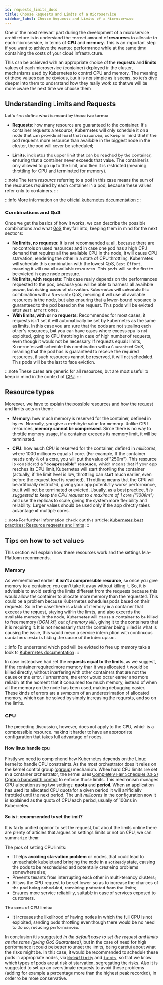 ```yaml
---
id: requests_limits_docs
title: Choose Requests and Limits of a Microservice
sidebar_label: Choose Requests and Limits of a Microservice
---
```


One of the most relevant part during the development of a microservice architecture is to understand the correct amount of **resources** to allocate to each microservice, in terms of **CPU** and **memory**. This is an important step if you want to achieve the wanted performance while at the same time containing the costs of your cloud infrastructure.

This can be achieved with an appropriate choice of the **requests** and **limits** values of each microservice (container) deployed in the cluster, mechanisms used by Kubernetes to control CPU and memory. The meaning of these values can be obvious, but it is not simple as it seems, so let's dive deeper into them to understand how they really work so that we will be more aware the next time we choose them.

## Understanding Limits and Requests

Let's first define what is meant by these two terms:

- **Requests**: how many resource are guaranteed to the container. If a container requests a resource, Kubernetes will only schedule it on a node that can provide at least that resources, so keep in mind that if the pod requests more resource than available in the biggest node in the cluster, the pod will never be scheduled;

- **Limits**: indicates the upper limit that can be reached by the container, ensuring that a container never exceeds that value. The container is only allowed to go up to the limit, and then it is restricted (meaning throttling for CPU and terminated for memory).

:::note
The term _resource_ referring to a pod in this case means the sum of the resources required by each container in a pod, because these values refer only to containers.
:::

:::info
More information on the [official kubernetes documentation](https://kubernetes.io/docs/concepts/configuration/manage-resources-containers/)
:::

### Combinations and QoS

Once we get the basics of how it works, we can describe the possible combinations and what [QoS](https://kubernetes.io/docs/concepts/workloads/pods/pod-qos/) they fall into, keeping them in mind for the next sections:

- **No limits, no requests**: It is not recommended at all, because there are no controls on used resources and in case one pod has a high CPU demand that requires all the available CPU in the node, it will cause CPU starvation, rendering the other in a state of CPU throttling. Kubernetes will schedule this combination with the lowest QoS, `Best Effort`, meaning it will use all available resources. This pods will be the first to be evicted in case node pressure.
- **No limits, with requests**: This case really depends on the performances requested to the pod, because you will be able to harness all available power, but risking cases of starvation. Kubernetes will schedule this combination with a `Burstable` QoS, meaning it will use all available resources in the node, but also ensuring that a lower-bound resource is guaranteed to the pod based on the request. This pods will be evicted after `Best Effort` ones.
- **With limits, with or no requests**: Recommended for most cases, if requests isn't set it will automatically be set by Kubernetes as the same as limits. In this case you are sure that the pods are not stealing each other's resources, but you can have cases where excess cpu is not exploited, going to CPU throttling in case of high number of requests, even though it would not be necessary. If requests equals limits, Kubernetes will schedule this combination with a `Guaranteed` QoS, meaning that the pod has is guaranteed to receive the required resources, if such resources cannot be reserved, it will not scheduled. This pods will be the last to face eviction.

:::note
These cases are generic for all resources, but are most useful to keep in mind in the context of [CPU](#cpu).
:::

## Resource types

Moreover, we have to explain the possible resources and how the request and limits acts on them:

- **Memory**: how much memory is reserved for the container, defined in bytes. Normally, you give a mebibyte value for memory. Unlike CPU resources, **memory cannot be compressed**. Since there is no way to throttle memory usage, if a container exceeds its memory limit, it will be terminated.

- **CPU**: how much CPU is reserved for the container, defined in _millicores_, where 1000 millicores equals 1 core. (For example, If the container needs only ¼ of a core, you will put the value of "250m").
  This resource is considered a **"compressible" resource**, which means that if your app reaches its CPU limit, Kubernetes will start throttling the container (actually, if the limit level is low, throttling can start much earlier, even before the request level is reached). Throttling means that the CPU will be artificially restricted, giving your app potentially worse performance, but it will not be terminated or evicted.
  Usually, as a best practice, _it is suggested to keep the CPU request to a maximum of 1 core ("1000m")_ and use the replicas to scale, giving the system more flexibility and reliability. Larger values should be used only if the app directly takes advantage of multiple cores.

:::note
For further information check out this article: [Kubernetes best practices: Resource requests and limits](https://cloud.google.com/blog/products/containers-kubernetes/kubernetes-best-practices-resource-requests-and-limits)
:::

## Tips on how to set values

This section will explain how these resources work and the settings Mia-Platform recommends.

### Memory

As we mentioned earlier, **it isn't a compressible resource**, so once you give memory to a container, you can't take it away without killing it. So, it is advisable to avoid setting the limits different from the requests because this would allow the container to allocate more memory than the requested. This could be a problem because Kubernetes schedules pods based on their requests. So in the case there is a lack of memory in a container that exceeds the request, staying within the limits, and also exceeds the available memory in the node, Kubernetes will cause a container to be killed to free memory (_OOM kill, out of memory kill_), giving it to the containers that it is requiring it. It is not necessarily that the container being killed is what is causing the issue, this would mean a service interruption with continuous containers restarts hiding the cause of the interruption.

:::info
To understand which pod will be evicted to free up memory take a look to [Kubernetes documentation](https://kubernetes.io/docs/concepts/scheduling-eviction/node-pressure-eviction/#pod-selection-for-kubelet-eviction)
:::

In case instead we had set the **requests equal to the limits**, as we suggest, if the container required more memory than it was allocated it would be killed directly, without interfering with other containers that are not the cause of the error. Furthermore, the error would occur earlier and more reliably at the moment that it consumed too much memory, instead of when all the memory on the node has been used, making debugging easier. These kinds of errors are a symptom of an underestimation of allocated memory, which can be solved by simply increasing the requests, and so on the limits.

### CPU

The preceding discussion, however, does not apply to the CPU, which is a compressible resource, making it harder to have an appropriate configuration that takes full advantage of nodes.

#### How linux handle cpu

Firstly we need to comprehend how Kubernetes depends on the Linux kernel to handle CPU constraints. As the most orchestrator does it relies on the kernel control group ([cgroup](https://docs.kernel.org/admin-guide/cgroup-v1/cgroups.html)) mechanism. When hard CPU limits are set in a container orchestrator, the kernel uses [Completely Fair Scheduler (CFS) Cgroup bandwidth control](https://www.kernel.org/doc/html/latest/scheduler/sched-bwc.html) to enforce those limits. This mechanism manages CPU allocation using two settings: **quota** and **period**. When an application has used its allocated CPU quota for a given period, it will artificially throttled until the next period. The unit _millicores_ in the configuration now it is explained as the quota of CPU each period, usually of 100ms in Kubernetes.

#### So is it recommended to set the limit?

It is fairly unified opinion to set the request, but about the limits online there are plenty of articles that argues on settings limits or not on CPU, we can summarize them:

The pros of setting CPU limits:

- It helps **avoiding starvation problem** on nodes, that could lead to unreachable kubelet and bringing the node in a `NotReady` state, causing the pods to be rescheduled and potentially createing problems somewhere else;
- Prevents tenants from interrupting each other in multi-tenancy clusters;
- Allows the CPU request to be set lower, so as to increase the chances of the pod being scheduled, remaining protected from the limits;
- Ensures more service reliability, suitable in case of services exposed to customers.

The cons of CPU limits:

- It increases the likelihood of having nodes in which the full CPU is not exploited, sending pods throttling even though there would be no need to do so, reducing performances.

In conclusion it is suggested _in the default case to set the request and limits as the same (giving QoS Guaranteed)_, but in the case of need for high performance it could be better to unset the limits, being careful about what the risks might be. In this case, it would be recommended to schedule these pods in appropriate nodes, via [`NodeAffinity`](https://kubernetes.io/docs/concepts/scheduling-eviction/assign-pod-node/#affinity-and-anti-affinity) and [`taints`](https://kubernetes.io/docs/concepts/scheduling-eviction/taint-and-toleration/), so that we know which types of pods are at risk of starvation, segregating the risks. Also it is suggested to set up an overstimate requests to avoid these problems (adding for example a percentage more than the highest peak recorded), in order to be more conservative.
